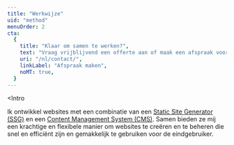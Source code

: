 ```yaml
---
title: "Werkwijze"
uid: "method"
menuOrder: 2
cta:
  {
    title: "Klaar om samen te werken?",
    text: "Vraag vrijblijvend een offerte aan of maak een afspraak voor een gesprek",
    uri: "/nl/contact/",
    linkLabel: "Afspraak maken",
    noMT: true,
  }
---
```



<Intro
  
>
  <div slot="text">
    Ik ontwikkel websites met een combinatie van een <a href="#nl-ssg" class="underline-a">Static Site Generator (SSG)</a> en een <a href="#nl-cms" class="underline-a">Content Management System (CMS)</a>. Samen bieden ze mij een krachtige en flexibele manier om websites te creëren en te beheren die snel en efficiënt zijn en gemakkelijk te gebruiken voor de eindgebruiker. 
  </div>
  <div slot="rightSide">

  </div>
</Intro>
<Steps
  bgColor={"white"}
  text="We volgen een grondig stappenplan om tot een geslaagd eindresultaat te komen."
/>
 <TextTechStack slug="nl/ssg" /> 
 <TextTechStack slug="nl/cms" />